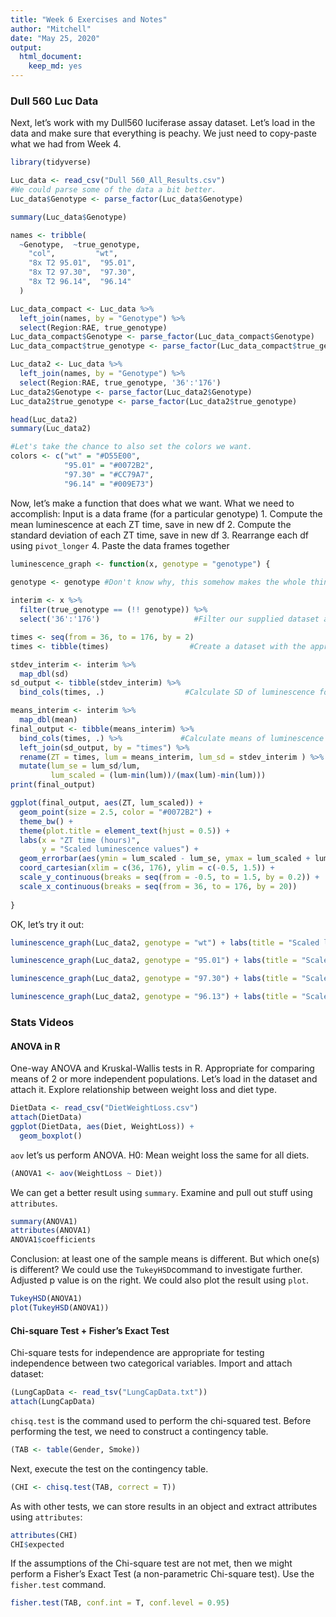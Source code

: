 ```yaml
---
title: "Week 6 Exercises and Notes"
author: "Mitchell"
date: "May 25, 2020"
output: 
  html_document: 
    keep_md: yes
---
```


### Dull 560 Luc Data
Next, let's work with my Dull560 luciferase assay dataset. Let's load in the data and make sure that everything is peachy. We just need to copy-paste what we had from Week 4. 
```r
library(tidyverse) 
```
```r
Luc_data <- read_csv("Dull 560_All_Results.csv")
#We could parse some of the data a bit better. 
Luc_data$Genotype <- parse_factor(Luc_data$Genotype)

summary(Luc_data$Genotype)

names <- tribble( 
  ~Genotype,  ~true_genotype,
    "col",         "wt", 
    "8x T2 95.01",  "95.01", 
    "8x T2 97.30",  "97.30", 
    "8x T2 96.14",  "96.14"
  )

Luc_data_compact <- Luc_data %>%
  left_join(names, by = "Genotype") %>%
  select(Region:RAE, true_genotype)
Luc_data_compact$Genotype <- parse_factor(Luc_data_compact$Genotype)
Luc_data_compact$true_genotype <- parse_factor(Luc_data_compact$true_genotype)

Luc_data2 <- Luc_data %>%
  left_join(names, by = "Genotype") %>%
  select(Region:RAE, true_genotype, '36':'176')
Luc_data2$Genotype <- parse_factor(Luc_data2$Genotype)
Luc_data2$true_genotype <- parse_factor(Luc_data2$true_genotype)

head(Luc_data2)
summary(Luc_data2)

#Let's take the chance to also set the colors we want. 
colors <- c("wt" = "#D55E00", 
            "95.01" = "#0072B2", 
            "97.30" = "#CC79A7", 
            "96.14" = "#009E73")
```

Now, let's make a function that does what we want. What we need to accomplish: 
Input is a data frame (for a particular genotype)
1. Compute the mean luminescence at each ZT time, save in new df 
2. Compute the standard deviation of each ZT time, save in new df
3. Rearrange each df using `pivot_longer`
4. Paste the data frames together
```r
luminescence_graph <- function(x, genotype = "genotype") {
  
genotype <- genotype #Don't know why, this somehow makes the whole thing work better. 

interim <- x %>%
  filter(true_genotype == (!! genotype)) %>%
  select('36':'176')                     #Filter our supplied dataset according to the genotype we specify, remove useless columnes 

times <- seq(from = 36, to = 176, by = 2)
times <- tibble(times)                  #Create a dataset with the appropriate times for later. 

stdev_interim <- interim %>%
  map_dbl(sd) 
sd_output <- tibble(stdev_interim) %>%
  bind_cols(times, .)                  #Calculate SD of luminescence for each ZT time, bind times:  

means_interim <- interim %>%
  map_dbl(mean)
final_output <- tibble(means_interim) %>%
  bind_cols(times, .) %>%             #Calculate means of luminescence for each ZT time, bind times:  
  left_join(sd_output, by = "times") %>%
  rename(ZT = times, lum = means_interim, lum_sd = stdev_interim ) %>% #Join means and sd together, rename columns. 
  mutate(lum_se = lum_sd/lum, 
         lum_scaled = (lum-min(lum))/(max(lum)-min(lum)))
print(final_output)

ggplot(final_output, aes(ZT, lum_scaled)) +
  geom_point(size = 2.5, color = "#0072B2") +
  theme_bw() + 
  theme(plot.title = element_text(hjust = 0.5)) + 
  labs(x = "ZT time (hours)",
       y = "Scaled luminescence values") +
  geom_errorbar(aes(ymin = lum_scaled - lum_se, ymax = lum_scaled + lum_se), color = "#0072B2") +
  coord_cartesian(xlim = c(36, 176), ylim = c(-0.5, 1.5)) + 
  scale_y_continuous(breaks = seq(from = -0.5, to = 1.5, by = 0.2)) + 
  scale_x_continuous(breaks = seq(from = 36, to = 176, by = 20))
  
}
```

OK, let's try it out: 
```r
luminescence_graph(Luc_data2, genotype = "wt") + labs(title = "Scaled luminescence vs ZT for WT plants")

luminescence_graph(Luc_data2, genotype = "95.01") + labs(title = "Scaled Luminescence vs ZT for 95.01")

luminescence_graph(Luc_data2, genotype = "97.30") + labs(title = "Scaled Luminescence vs ZT for 97.30")

luminescence_graph(Luc_data2, genotype = "96.13") + labs(title = "Scaled Luminescence vs ZT for 96.13")
```




### Stats Videos
#### ANOVA in R
One-way ANOVA and Kruskal-Wallis tests in R. Appropriate for comparing means of 2 or more independent populations. Let's load in the dataset and attach it. Explore relationship between weight loss and diet type.  
```r
DietData <- read_csv("DietWeightLoss.csv")
attach(DietData)
ggplot(DietData, aes(Diet, WeightLoss)) + 
  geom_boxplot()
```

`aov` let's us perform ANOVA. 
H0: Mean weight loss the same for all diets. 
```r
(ANOVA1 <- aov(WeightLoss ~ Diet))
```
We can get a better result using `summary`. Examine and pull out stuff using `attributes`. 
```r
summary(ANOVA1)
attributes(ANOVA1)
ANOVA1$coefficients
```

Conclusion: at least one of the sample means is different. But which one(s) is different? We could use the `TukeyHSD`command to investigate further. Adjusted p value is on the right. We could also plot the result using `plot`. 
```r
TukeyHSD(ANOVA1)
plot(TukeyHSD(ANOVA1))
```

#### Chi-square Test + Fisher's Exact Test 
Chi-square tests for independence are appropriate for testing independence between two categorical variables. Import and attach dataset: 
```r
(LungCapData <- read_tsv("LungCapData.txt"))
attach(LungCapData)
```

`chisq.test` is the command used to perform the chi-squared test. 
Before performing the test, we need to construct a contingency table. 
```r
(TAB <- table(Gender, Smoke))
```

Next, execute the test on the contingency table. 
```r
(CHI <- chisq.test(TAB, correct = T))
```

As with other tests, we can store results in an object and extract attributes using `attributes`: 
```r
attributes(CHI)
CHI$expected 
```

If the assumptions of the Chi-square test are not met, then we might perform a Fisher's Exact Test (a non-parametric Chi-square test). 
Use the `fisher.test` command. 
```r
fisher.test(TAB, conf.int = T, conf.level = 0.95)
```